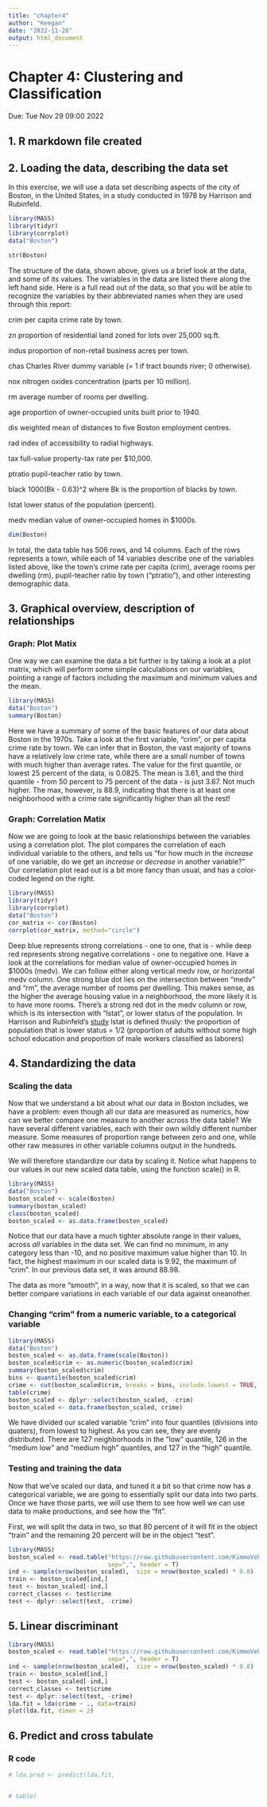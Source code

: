 ```yaml
---
title: "chapter4"
author: "Keegan"
date: "2022-11-28"
output: html_document
---
```

# Chapter 4: Clustering and Classification

Due: Tue Nov 29 09:00 2022

## 1. R markdown file created

## 2. Loading the data, describing the data set

In this exercise, we will use a data set describing aspects of the city of Boston, in the United States, in a study conducted in 1978 by Harrison and Rubinfeld. 


```r

library(MASS)
library(tidyr)
library(corrplot)
data("Boston")

```


```r

str(Boston)

```
The structure of the data, shown above, gives us a brief look at the data, and some of its values. The variables in the data are listed there along the left hand side. Here is a full read out of the data, so that you will be able to recognize the variables by their abbreviated names when they are used through this report: 

crim
per capita crime rate by town.

zn
proportion of residential land zoned for lots over 25,000 sq.ft.

indus
proportion of non-retail business acres per town.

chas
Charles River dummy variable (= 1 if tract bounds river; 0 otherwise).

nox
nitrogen oxides concentration (parts per 10 million).

rm
average number of rooms per dwelling.

age
proportion of owner-occupied units built prior to 1940.

dis
weighted mean of distances to five Boston employment centres.

rad
index of accessibility to radial highways.

tax
full-value property-tax rate per $10,000.

ptratio
pupil-teacher ratio by town.

black
1000(Bk - 0.63)^2 where Bk is the proportion of blacks by town.

lstat
lower status of the population (percent).

medv
median value of owner-occupied homes in $1000s.


```r

dim(Boston)

```

In total, the data table has 506 rows, and 14 columns. Each of the rows represents a town, while each of 14 variables describe one of the variables listed above, like the town's crime rate per capita (crim), average rooms per dwelling (rm), pupil-teacher ratio by town ("ptratio"), and other interesting demographic data.

## 3. Graphical overview, description of relationships 

### Graph: Plot Matix

One way we can examine the data a bit further is by taking a look at a plot matrix, which will perform some simple calculations on our variables, pointing a range of factors including the maximum and minimum values and the mean. 

```r

library(MASS)
data("Boston")
summary(Boston)

```

Here we have a summary of some of the basic features of our data about Boston in the 1970s. Take a look at the first variable, "crim", or per capita crime rate by town. We can infer that in Boston, the vast majority of towns have a relatively low crime rate, while there are a small number of towns with much higher than average rates. The value for the first quantile, or lowest 25 percent of the data, is 0.0825. The mean is 3.61, and the third quantile - from 50 percent to 75 percent of the data - is just 3.67. Not much higher. The max, however, is 88.9, indicating that there is at least one neighborhood with a crime rate significantly higher than all the rest!

### Graph: Correlation Matix

Now we are going to look at the basic relationships between the variables using a correlation plot. The plot compares the correlation of each individual variable to the others, and tells us "for how much in the *increase* of one variable, do we get an *increase* or *decrease* in another variable?" Our correlation plot read out is a bit more fancy than usual, and has a color-coded legend on the right. 

```r

library(MASS)
library(tidyr)
library(corrplot)
data("Boston")
cor_matrix <- cor(Boston) 
corrplot(cor_matrix, method="circle")

```

Deep blue represents strong correlations - one to one, that is - while deep red represents strong negative correlations - one to negative one. Have a look at the correlations for median value of owner-occupied homes in $1000s (medv). We can follow either along vertical medv row, or horizontal medv column. One strong blue dot lies on the intersection between "medv" and "rm", the average number of rooms per dwelling. This makes sense, as the higher the average housing value in a neighborhood, the more likely it is to have more rooms. There's a strong red dot in the medv column or row, which is its intersection with "lstat", or lower status of the population. In  Harrison and Rubinfeld's [study](https://deepblue.lib.umich.edu/bitstream/handle/2027.42/22636/0000186.pdf;jsessionid=467069C0C6838F993569E4E3EFA41722?sequence=1) lstat is defined thusly: the proportion of population that is lower status = 1/2 (proportion of adults without some high school education and proportion of male workers classified as laborers)

## 4. Standardizing the data

### Scaling the data

Now that we understand a bit about what our data in Boston includes, we have a problem: even though all our data are measured as numerics, how can we better compare one measure to another across the data table? We have several different variables, each with their own wildly different number measure. Some measures of proportion range between zero and one, while other raw measures in other variable columns output in the hundreds. 

We will therefore standardize our data by scaling it. Notice what happens to our values in our new scaled data table, using the function scale() in R.

```r

library(MASS)
data("Boston")
boston_scaled <- scale(Boston)
summary(boston_scaled)
class(boston_scaled)
boston_scaled <- as.data.frame(boston_scaled)

```

Notice that our data have a much tighter absolute range in their values, across *all* variables in the data set. We can find no minimum, in any category less than -10, and no positive maximum value higher than 10. In fact, the highest maximum in our scaled data is 9.92, the maximum of "crim". In our previous data set, it was around 88.98. 

The data as more "smooth", in a way, now that it is scaled, so that we can better compare variations in each variable of our data against oneanother. 

### Changing "crim" from a numeric variable, to a categorical variable


```r
library(MASS)
data("Boston")
boston_scaled <- as.data.frame(scale(Boston))
boston_scaled$crim <- as.numeric(boston_scaled$crim)
summary(boston_scaled$crim)
bins <- quantile(boston_scaled$crim)
crime <- cut(boston_scaled$crim, breaks = bins, include.lowest = TRUE, labels = c("low", "med_low", "med_high", "high"))
table(crime)
boston_scaled <- dplyr::select(boston_scaled, -crim)
boston_scaled <- data.frame(boston_scaled, crime)

```

We have divided our scaled variable "crim" into four quantiles (divisions into quaters), from lowest to highest. As you can see, they are evenly distributed. There are 127 neighborhoods in the "low" quantile, 126 in the "medium low" and "medium high" quantiles, and 127 in the "high" quantile. 

### Testing and training the data

Now that we've scaled our data, and tuned it a bit so that crime now has a categorical variable, we are going to essentially split our data into two parts. Once we have those parts, we will use them to see how well we can use data to make productions, and see how the "fit". 

First, we will split the data in two, so that 80 percent of it will fit in the object "train" and the remaining 20 percent will be in the object "test". 

```r

library(MASS)
boston_scaled <- read.table("https://raw.githubusercontent.com/KimmoVehkalahti/Helsinki-Open-Data-Science/master/datasets/boston_scaled.txt",
                            sep=",", header = T)
ind <- sample(nrow(boston_scaled),  size = nrow(boston_scaled) * 0.8)
train <- boston_scaled[ind,]
test <- boston_scaled[-ind,]
correct_classes <- test$crime
test <- dplyr::select(test, -crime)

```

## 5. Linear discriminant 


```r

library(MASS)
boston_scaled <- read.table("https://raw.githubusercontent.com/KimmoVehkalahti/Helsinki-Open-Data-Science/master/datasets/boston_scaled.txt",
                            sep=",", header = T)
ind <- sample(nrow(boston_scaled),  size = nrow(boston_scaled) * 0.8)
train <- boston_scaled[ind,]
test <- boston_scaled[-ind,]
correct_classes <- test$crime
test <- dplyr::select(test, -crime)
lda.fit = lda(crime ~ ., data=train)
plot(lda.fit, dimen = 2)

```


## 6. Predict and cross tabulate


### R code
```r

# lda.pred <- predict(lda.fit, 


# table(

```
